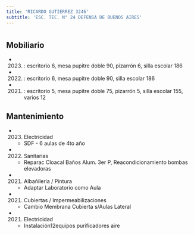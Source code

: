 ```yaml
---
title: 'RICARDO GUTIERREZ 3246'
subtitle: 'ESC. TEC. N° 24 DEFENSA DE BUENOS AIRES'
---
```


#


## Mobiliario

*  (2023) : escritorio 6, mesa pupitre doble 90, pizarrón 6, silla escolar 186 

*  (2022) : escritorio 6, mesa pupitre doble 90, silla escolar 186 

*  (2021) : escritorio 5, mesa pupitre doble 75, pizarrón 5, silla escolar 155, varios 12 





## Mantenimiento

*  (2023) Electricidad 
    + SDF - 6 aulas de 4to año

*  (2022) Sanitarias 
    + Reparac Cloacal Baños Alum. 3er P, Reacondicionamiento  bombas elevadoras

*  (2021) Albañileria / Pintura 
    + Adaptar Laboratorio como Aula

*  (2021) Cubiertas / Impermeabilizaciones 
    + Cambio Membrana Cubierta s/Aulas Lateral

*  (2021) Electricidad 
    + Instalación12equipos purificadores aire



